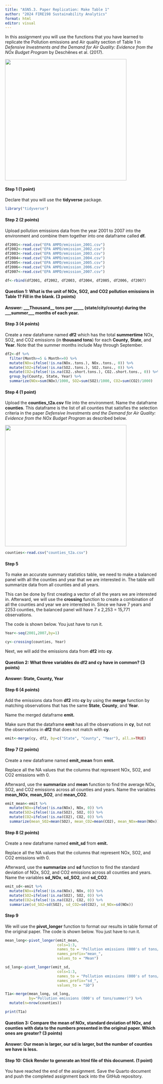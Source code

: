 ```yaml
---
title: "ASN5.3. Paper Replication: Make Table 1"
author: "2024 FIRE198 Sustainability Analytics"
format: html
editor: visual
---
```


In this assignment you will use the functions that you have learned to replicate the Pollution emissions and Air quality section of Table 1 in *Defensive Investments and the Demand for Air Quality: Evidence from the NOx Budget Program* by Deschênes et al. (2017).

![](T1.PNG){fig-align="center" width="400"}

#### Step 1 (1 point)

Declare that you will use the **tidyverse** package.

```r
library("tidyverse")
```

#### Step 2 (2 points)

Upload pollution emissions data from the year 2001 to 2007 into the environment and combine them together into one dataframe called **df.**

```r
df2001<-read.csv("EPA AMPD/emission_2001.csv")
df2002<-read.csv("EPA AMPD/emission_2002.csv")
df2003<-read.csv("EPA AMPD/emission_2003.csv")
df2004<-read.csv("EPA AMPD/emission_2004.csv")
df2005<-read.csv("EPA AMPD/emission_2005.csv")
df2006<-read.csv("EPA AMPD/emission_2006.csv")
df2007<-read.csv("EPA AMPD/emission_2007.csv")

df<-rbind(df2001, df2002, df2003, df2004, df2005, df2006, df2007)
```

#### Question 1: What is the unit of NOx, SO2, and CO2 pollution emissions in Table 1? Fill in the blank. **(3 points)**

#### Answer: \_\_\_Thousand\_\_ tons per \_\_\_\_\_ (state/city/county) during the \_\_\_summer\_\_\_ months of each year.

#### Step 3 (4 points)

Create a new dataframe named **df2** which has the total **summertime** NOx, SO2, and CO2 emissions (in **thousand tons**) for each **County**, **State**, and **Year**. Note that the summer months include May through September.

```r
df2<-df %>%
  filter(Month>=5 & Month<=9) %>%
  mutate(NOx=ifelse(!is.na(NOx..tons.), NOx..tons., 0)) %>%
  mutate(SO2=ifelse(!is.na(SO2..tons.), SO2..tons., 0)) %>%
  mutate(CO2=ifelse(!is.na(CO2..short.tons.), CO2..short.tons., 0)) %>%
  group_by(County, State, Year) %>%
  summarize(NOx=sum(NOx)/1000, SO2=sum(SO2)/1000, CO2=sum(CO2)/1000)
```

#### Step 4 (1 point)

Upload the **counties_t2a.csv** file into the environment. Name the dataframe **counties**. This dataframe is the list of all counties that satisfies the selection criteria in the paper *Defensive Investments and the Demand for Air Quality: Evidence from the NOx Budget Program* as described below.

![](emit_data.JPG){fig-align="center" width="400"}

```r
counties<-read.csv("counties_t2a.csv")
```

#### Step 5

To make an accurate summary statistics table, we need to make a balanced panel with all the counties and year that we are interested in. The table will summarize data from all counties and all years.

This can be done by first creating a vector of all the years we are interested in. Afterward, we will use the **crossing** function to create a combination of all the counties and year we are interested in. Since we have 7 years and 2253 counties, the balanced panel will have 7 x 2,253 = 15,771 observations.

The code is shown below. You just have to run it.

```r

Year<-seq(2001,2007,by=1)

cy<-crossing(counties, Year)
```

Next, we will add the emissions data from **df2** into **cy**.

#### Question 2: What three variables do df2 and cy have in common? (3 points)

#### Answer: State, County, Year

#### Step 6 (4 points)

Add the emissions data from **df2** into **cy** by using the **merge** function by matching observations that has the same **State**, **County**, and **Year**.

Name the merged dataframe **emit.**

Make sure that the dataframe **emit** has all the observations in **cy**, but not the observations in **df2** that does not match with **cy**.

```r
emit<-merge(cy, df2, by=c("State", "County", "Year"), all.x=TRUE)
```

#### Step 7 (2 points)

Create a new dataframe named **emit_mean** from **emit.**

Replace all the NA values that the columns that represent NOx, SO2, and CO2 emissions with 0.

Afterward, use the **summarize** and **mean** function to find the average NOx, SO2, and CO2 emissions across all counties and years. Name the variables **mean_NOx**, **mean_SO2**, and **mean_CO2**.

```r
emit_mean<-emit %>%
  mutate(NOx=ifelse(!is.na(NOx), NOx, 0)) %>%
  mutate(SO2=ifelse(!is.na(SO2), SO2, 0)) %>%
  mutate(CO2=ifelse(!is.na(CO2), CO2, 0)) %>%
  summarize(mean_SO2=mean(SO2), mean_CO2=mean(CO2), mean_NOx=mean(NOx))
```

#### Step 8 (2 points)

Create a new dataframe named **emit_sd** from **emit.**

Replace all the NA values that the columns that represent NOx, SO2, and CO2 emissions with 0.

Afterward, use the **summarize** and **sd** function to find the standard deviation of NOx, SO2, and CO2 emissions across all counties and years. Name the variables **sd_NOx**, **sd_SO2**, and **sd_CO2**.

```r
emit_sd<-emit %>%
  mutate(NOx=ifelse(!is.na(NOx), NOx, 0)) %>%
  mutate(SO2=ifelse(!is.na(SO2), SO2, 0)) %>%
  mutate(CO2=ifelse(!is.na(CO2), CO2, 0)) %>%
  summarize(sd_SO2=sd(SO2), sd_CO2=sd(CO2), sd_NOx=sd(NOx))
```

#### Step 9

We will use the **pivot_longer** function to format our results in table format of the original paper. The code is shown below. You just have to run it.

```r
mean_long<-pivot_longer(emit_mean,
                        cols=1:3,
                        names_to = "Pollution emissions (000's of tons/summer)",
                        names_prefix="mean_", 
                        values_to = "Mean") 

sd_long<-pivot_longer(emit_sd,
                        cols=1:3,
                        names_to = "Pollution emissions (000's of tons/summer)",
                        names_prefix="sd_", 
                        values_to = "SD") 

T1a<-merge(mean_long, sd_long, 
           by="Pollution emissions (000's of tons/summer)") %>%
  mutate(n=nrow(counties)) 

print(T1a)
```

#### Question 3: Compare the mean of NOx, standard deviation of NOx, and counties with data to the numbers presented in the original paper. Which ones are greater? (3 points)

#### Answer: Our mean is larger, our sd is larger, but the number of counties we have is less.

#### Step 10: Click Render to generate an html file of this document. **(1 point)**

You have reached the end of the assignment. Save the Quarto document and push the completed assignment back into the GitHub repository.
